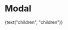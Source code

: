 
<Meta title="Objects/Modal" component={Modal} />

# Modal

<Canvas>
  <Story name="default">
    <Modal
      isOpen={boolean("isOpen", true)}
      size={select("size", {
        "": null,
        sm: "sm",
        md: "md",
      })}
      triggerLabel={text("triggerLabel", "Open Modal")}
      closeLabel={text("closeLabel", "Close Modal")}
    >
      {text("children", "children")}
    </Modal>
  </Story>
</Canvas>
